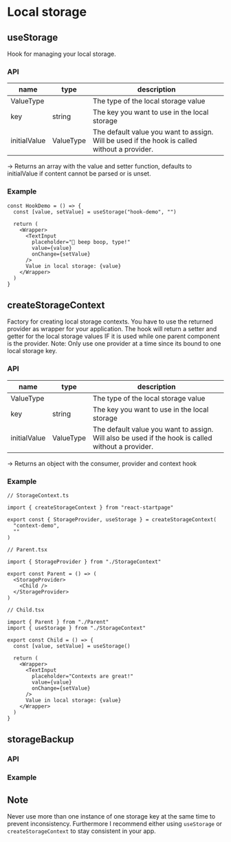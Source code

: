 
# Local storage


## useStorage

Hook for managing your local storage.

### API

|name|type|description|
|--- |--- |---        |
|ValueType|  |The type of the local storage value|
|key|string|The key you want to use in the local storage|
|initialValue|ValueType|The default value you want to assign. Will be used if the hook is called without a provider.|

-> Returns an array with the value and setter function, defaults to initialValue if content cannot be parsed or is unset.

### Example

<HookDemo />

```
const HookDemo = () => {
  const [value, setValue] = useStorage("hook-demo", "")

  return (
    <Wrapper>
      <TextInput
        placeholder="🤖 beep boop, type!"
        value={value}
        onChange={setValue}
      />
      Value in local storage: {value}
    </Wrapper>
  )
}
```

## createStorageContext

Factory for creating local storage contexts.
You have to use the returned provider as wrapper for your application.
The hook will return a setter and getter for the local storage values IF it is used while one parent component is the provider.
Note: Only use one provider at a time since its bound to one local storage key.

### API

|name|type|description|
|--- |--- |---        |
|ValueType|  |The type of the local storage value|
|key|string|The key you want to use in the local storage|
|initialValue|ValueType|The default value you want to assign. Will also be used if the hook is called without a provider.|

-> Returns an object with the consumer, provider and context hook

### Example

<Parent />

```
// StorageContext.ts

import { createStorageContext } from "react-startpage"

export const { StorageProvider, useStorage } = createStorageContext(
  "context-demo",
  ""
)
```
```
// Parent.tsx

import { StorageProvider } from "./StorageContext"

export const Parent = () => (
  <StorageProvider>
    <Child />
  </StorageProvider>
)
```
```
// Child.tsx

import { Parent } from "./Parent"
import { useStorage } from "./StorageContext"

export const Child = () => {
  const [value, setValue] = useStorage()

  return (
    <Wrapper>
      <TextInput
        placeholder="Contexts are great!"
        value={value}
        onChange={setValue}
      />
      Value in local storage: {value}
    </Wrapper>
  )
}
```

## storageBackup
### API
### Example

## Note

Never use more than one instance of one storage key at the same time to prevent inconsistency.
Furthermore I recommend either using `useStorage` or `createStorageContext` to stay consistent in your app.
